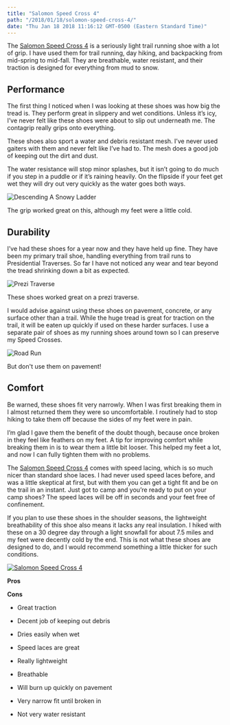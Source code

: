```yaml
---
title: "Salomon Speed Cross 4"
path: "/2018/01/18/solomon-speed-cross-4/"
date: "Thu Jan 18 2018 11:16:12 GMT-0500 (Eastern Standard Time)"
---
```


The [Salomon Speed Cross 4](https://www.amazon.com/Salomon-Speedcross-Runner-Everglade-Sulphur/dp/B01HD6279K/ref=as_li_ss_tl?s=apparel&ie=UTF8&qid=1521139613&sr=1-1-spons&nodeID=7141123011&psd=1&keywords=salomon+speedcross+4&psc=1&linkCode=ll1&tag=reconnectlife-20&linkId=19939ce9838b8844b2d09a023426f00a) is a seriously light trail running shoe with a lot of grip. I have used them for trail running, day hiking, and backpacking from mid-spring to mid-fall. They are breathable, water resistant, and their traction is designed for everything from mud to snow.

## Performance

The first thing I noticed when I was looking at these shoes was how big the tread is. They perform great in slippery and wet conditions. Unless it’s icy, I’ve never felt like these shoes were about to slip out underneath me. The contagrip really grips onto everything.

These shoes also sport a water and debris resistant mesh. I’ve never used gaiters with them and never felt like I’ve had to. The mesh does a good job of keeping out the dirt and dust.

The water resistance will stop minor splashes, but it isn’t going to do much if you step in a puddle or if it’s raining heavily. On the flipside if your feet get wet they will dry out very quickly as the water goes both ways.

![Descending A Snowy Ladder](http://reconnect.life/wp-content/uploads/2018/01/20171202_084814-500x281.jpg)

The grip worked great on this, although my feet were a little cold.

## Durability

I’ve had these shoes for a year now and they have held up fine. They have been my primary trail shoe, handling everything from trail runs to Presidential Traverses. So far I have not noticed any wear and tear beyond the tread shrinking down a bit as expected.

![Prezi Traverse](http://reconnect.life/wp-content/uploads/2018/01/prezi-traverse-500x281.jpg)

These shoes worked great on a prezi traverse.

I would advise against using these shoes on pavement, concrete, or any surface other than a trail. While the huge tread is great for traction on the trail, it will be eaten up quickly if used on these harder surfaces. I use a separate pair of shoes as my running shoes around town so I can preserve my Speed Crosses.

![Road Run](http://reconnect.life/wp-content/uploads/2018/01/road-run-500x281.jpg)

But don't use them on pavement!

## Comfort

Be warned, these shoes fit very narrowly. When I was first breaking them in I almost returned them they were so uncomfortable. I routinely had to stop hiking to take them off because the sides of my feet were in pain.

I’m glad I gave them the benefit of the doubt though, because once broken in they feel like feathers on my feet. A tip for improving comfort while breaking them in is to wear them a little bit looser. This helped my feet a lot, and now I can fully tighten them with no problems.

The [Salomon Speed Cross 4](https://www.amazon.com/Salomon-Speedcross-Runner-Everglade-Sulphur/dp/B01HD6279K/ref=as_li_ss_tl?s=apparel&ie=UTF8&qid=1521139613&sr=1-1-spons&nodeID=7141123011&psd=1&keywords=salomon+speedcross+4&psc=1&linkCode=ll1&tag=reconnectlife-20&linkId=19939ce9838b8844b2d09a023426f00a) comes with speed lacing, which is so much nicer than standard shoe laces. I had never used speed laces before, and was a little skeptical at first, but with them you can get a tight fit and be on the trail in an instant. Just got to camp and you’re ready to put on your camp shoes? The speed laces will be off in seconds and your feet free of confinement.

If you plan to use these shoes in the shoulder seasons, the lightweight breathability of this shoe also means it lacks any real insulation. I hiked with these on a 30 degree day through a light snowfall for about 7.5 miles and my feet were decently cold by the end. This is not what these shoes are designed to do, and I would recommend something a little thicker for such conditions.

[![Salomon Speed Cross 4](http://reconnect.life/wp-content/uploads/2018/01/solomon-speed-cross-product-500x286.jpg)](https://www.amazon.com/Salomon-Speedcross-Runner-Everglade-Sulphur/dp/B01HD6279K/ref=as_li_ss_tl?s=apparel&ie=UTF8&qid=1521139613&sr=1-1-spons&nodeID=7141123011&psd=1&keywords=salomon+speedcross+4&psc=1&linkCode=ll1&tag=reconnectlife-20&linkId=19939ce9838b8844b2d09a023426f00a)

**Pros**

**Cons**

* Great traction
* Decent job of keeping out debris
* Dries easily when wet
* Speed laces are great
* Really lightweight
* Breathable

* Will burn up quickly on pavement
* Very narrow fit until broken in
* Not very water resistant

